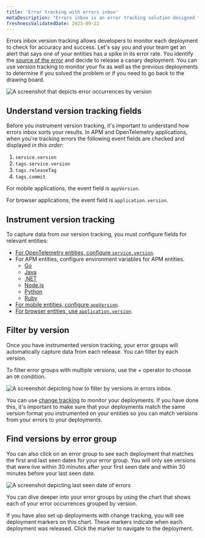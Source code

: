 ```yaml
---
title: 'Error tracking with errors inbox'
metaDescription: "Errors inbox is an error tracking solution designed to give you the tools to proactively detect, triage, and resolve errors across your full application stack."
freshnessValidatedDate: 2023-09-22
---
```





Errors inbox version tracking allows developers to monitor each deployment to check for accuracy and success. Let's say you and your team get an alert that says one of your entities has a spike in its error rate. You identify the [source of the error](/docs/tutorial-error-tracking/respond-outages/) and decide to release a canary deployment. You can use version tracking to monitor your fix as well as the previous deployments to determine if you solved the problem or if you need to go back to the drawing board. 

<img
    title="errors inbox change tracking"
    alt="A screenshot that depicts error occurrences by version"
    src={errorsinboxErrorsInboxChangeTracking}
/>

## Understand version tracking fields  

Before you instrument version tracking, it's important to understand how errors inbox sorts your results. In APM and OpenTelemetry applications, when you're tracking errors the following event fields are checked and displayed _in this order_:

1. `service.version` 
2. `tags.service.version`
3. `tags.releaseTag`
4. `tags.commit`

For mobile applications, the event field is `appVersion`.

For browser applications, the event field is `application.version`.

## Instrument version tracking 

To capture data from our version tracking, you must configure fields for relevant entities:

* [For OpenTelemetry entities, configure `service.version`](/docs/more-integrations/open-source-telemetry-integrations/opentelemetry/best-practices/opentelemetry-best-practices-resources/).
* For APM entities, configure environment variables for APM entities.
    * [Go](/docs/apm/agents/go-agent/configuration/go-agent-code-level-metrics-config/#errors-inbox-configuration)
    * [Java](/docs/apm/agents/java-agent/configuration/java-agent-configuration-config-file/#errors-inbox-configuration)
    * [.NET](/docs/apm/agents/net-agent/configuration/net-agent-configuration/#errors-inbox-configuration)
    * [Node.js](/docs/apm/agents/nodejs-agent/installation-configuration/nodejs-agent-configuration/#errors-inbox-configuration)
    * [Python](/docs/apm/agents/python-agent/python-agent-api/seterrrorgroupcallback-python-agent-api/)
    * [Ruby](/docs/apm/agents/ruby-agent/api-guides/sending-handled-errors-new-relic/#error-fingerprinting)
* [For mobile entities, configure `appVersion`](/docs/mobile-monitoring/new-relic-mobile/mobile-sdk/set-application-version/).
* [For browser entities, use `application.version`](/docs/browser/new-relic-browser/browser-apis/setApplicationVersion/). 

## Filter by version
Once you have instrumented version tracking, your error groups will automatically capture data from each release. You can filter by each version.

To filter error groups with multiple versions, use the + operator to choose an `OR` condition.

<img
    title="version tracking errors inbox"
    alt="A screenshot depicting how to filter by versions in errors inbox. "
    src={errorsinboxFilterErrorsbyVersions}
/>

You can use [change tracking](/docs/change-tracking/change-tracking-view-analyze/) to monitor your deployments. If you have done this, it's important to make sure that your deployments match the same version format you instrumented on your entities so you can match versions from your errors to your deployments.

## Find versions by error group

You can also click on an error group to see each deployment that matches the first and last seen dates for your error group. You will only see versions that were live within 30 minutes after your first seen date and within 30 minutes before your last seen date.

<img
    title="error date"
    alt="A screenshot depicting last seen date of errors"
    src={errorsinboxErrorDate}
/>

You can dive deeper into your error groups by using the chart that shows each of your error occurrences grouped by version. 

If you have also set up deployments with change tracking, you will see deployment markers on this chart.  These markers indicate when each deployment was released. Click the marker to navigate to the deployment.
